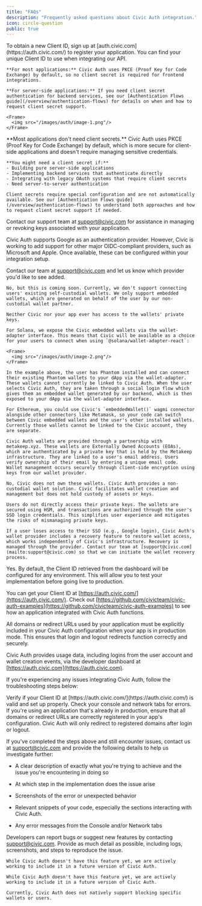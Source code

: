 ```yaml
---
title: "FAQs"
description: "Frequently asked questions about Civic Auth integration."
icon: circle-question
public: true
---
```


<AccordionGroup>
  <Accordion title="How do I get a new Client ID?">
    To obtain a new Client ID, sign up at [auth.civic.com](https://auth.civic.com/) to register your application. You can find your unique Client ID to use when integrating our API. 

    **For most applications:** Civic Auth uses PKCE (Proof Key for Code Exchange) by default, so no client secret is required for frontend integrations.

    **For server-side applications:** If you need client secret authentication for backend services, see our [Authentication Flows guide](/overview/authentication-flows) for details on when and how to request client secret support.

    <Frame>
      <img src="/images/auth/image-1.png"/>
    </Frame>

  </Accordion>
  <Accordion title="Do I need a client secret?">
    **Most applications don't need client secrets.** Civic Auth uses PKCE (Proof Key for Code Exchange) by default, which is more secure for client-side applications and doesn't require managing sensitive credentials.

    **You might need a client secret if:**
    - Building pure server-side applications
    - Implementing backend services that authenticate directly
    - Integrating with legacy OAuth systems that require client secrets
    - Need server-to-server authentication

    Client secrets require special configuration and are not automatically available. See our [Authentication Flows guide](/overview/authentication-flows) to understand both approaches and how to request client secret support if needed.
  </Accordion>
  <Accordion title="How do I terminate keys?">

  Contact our support team at [support@civic.com](mailto:support@civic.com) for assistance in managing or revoking keys associated with your application.

  </Accordion>
  <Accordion title="How do I add more authentication methods?">


  Civic Auth supports Google as an authentication provider. However, Civic is working to add support for other major OIDC-compliant providers, such as Microsoft and Apple. Once available, these can be configured within your integration setup.

  Contact our team at [support@civic.com](mailto:support@civic.com) and let us know which provider you'd like to see added.

  </Accordion>
  <Accordion title="Can my users connect their existing self-managed wallets?">

    No, but this is coming soon. Currently, we don't support connecting users' existing self-custodial wallets. We only support embedded wallets, which are generated on behalf of the user by our non-custodial wallet partner.

    Neither Civic nor your app ever has access to the wallets' private keys.

    For Solana, we expose the Civic embedded wallets via the wallet-adapter interface. This means that Civic will be available as a choice for your users to connect when using `@solana/wallet-adapter-react`:

    <Frame>
      <img src="/images/auth/image-2.png"/>
    </Frame>

    In the example above, the user has Phantom installed and can connect their existing Phantom wallets to your dApp via the wallet-adapter. These wallets cannot currently be linked to Civic Auth. When the user selects Civic Auth, they are taken through a social login flow which gives them an embedded wallet generated by our backend, which is then exposed to your dApp via the wallet-adapter interface.

    For Ethereum, you could use Civic's `embeddedWallet()` wagmi connector alongside other connectors like Metamask, so your code can switch between Civic embedded wallets and the user's other installed wallets. Currently those wallets cannot be linked to the Civic account, they are separate.

  </Accordion>
  <Accordion title="How are these wallets managed?">

    Civic Auth wallets are provided through a partnership with metakeep.xyz. These wallets are Externally Owned Accounts (EOAs), which are authenticated by a private key that is held by the Metakeep infrastructure. They are linked to a user's email address. Users verify ownership of their email by entering a unique email code. Wallet management occurs securely through client-side encryption using keys from our wallet provider.

  </Accordion>
  <Accordion title="Does Civic own these wallets?">

    No, Civic does not own these wallets. Civic Auth provides a non-custodial wallet solution. Civic facilitates wallet creation and management but does not hold custody of assets or keys.

  </Accordion>
  <Accordion title="Will users get private keys?">

    Users do not directly access their private keys. The wallets are secured using HSM, and transactions are authorized through the user's SSO login credentials. This simplifies user experience and mitigates the risks of mismanaging private keys.

  </Accordion>
  <Accordion title="What happens if users lose their SSO access?">

    If a user loses access to their SSO (e.g., Google login), Civic Auth's wallet provider includes a recovery feature to restore wallet access, which works independently of Civic's infrastructure. Recovery is managed through the provider. Contact our team at [support@civic.com](mailto:support@civic.com) so that we can initiate the wallet recovery process.

  </Accordion>
  <Accordion title="Can I test Civic Auth before going live in production?">

  Yes. By default, the Client ID retrieved from the dashboard will be configured for any environment. This will allow you to test your implementation before going live to production.

  You can get your Client ID at [https://auth.civic.com/](https://auth.civic.com/). Check out [https://github.com/civicteam/civic-auth-examples](https://github.com/civicteam/civic-auth-examples) to see how an application integrated with Civic Auth functions.

  </Accordion>
  <Accordion title="What domains need to be registered for apps?">

  All domains or redirect URLs used by your application must be explicitly included in your Civic Auth configuration when your app is in production mode. This ensures that login and logout redirects function correctly and securely.

  </Accordion>
  <Accordion title="How can I monitor usage for Civic Auth?">

  Civic Auth provides usage data, including logins from the user account and wallet creation events, via the developer dashboard at [https://auth.civic.com](https://auth.civic.com).

  </Accordion>
  <Accordion title="How do I debug Civic Auth integration issues?">

If you're experiencing any issues integrating Civic Auth, follow the troubleshooting steps below:

<Steps>
  <Step>
  Verify if your Client ID at [https://auth.civic.com/](https://auth.civic.com/) is valid and set up properly.
  </Step>
  <Step>
    Check your console and network tabs for errors.
  </Step>
  <Step>
    If you're using an application that's already in production, ensure that all domains or redirect URLs are correctly registered in your app's configuration. Civic Auth will only redirect to registered domains after login or logout.
  </Step>
</Steps>

  If you've completed the steps above and still encounter issues, contact us at [support@civic.com](mailto:support@civic.com) and provide the following details to help us investigate further:

  * A clear description of exactly what you're trying to achieve and the issue you're encountering in doing so

  * At which step in the implementation does the issue arise

  * Screenshots of the error or unexpected behavior

  * Relevant snippets of your code, especially the sections interacting with Civic Auth.

  * Any error messages from the Console and/or Network tabs

  </Accordion>
  <Accordion title="How do I report bugs or request new features?">

  Developers can report bugs or suggest new features by contacting [support@civic.com](mailto:support@civic.com). Provide as much detail as possible, including logs, screenshots, and steps to reproduce the issue.

  </Accordion>
  <Accordion title="How do I invite team members?">

    While Civic Auth doesn't have this feature yet, we are actively working to include it in a future version of Civic Auth.

  </Accordion>
  <Accordion title="How do I customize my logo?">

    While Civic Auth doesn't have this feature yet, we are actively working to include it in a future version of Civic Auth.

  </Accordion>
  <Accordion title="Can I restrict certain wallets or block specific users?">

    Currently, Civic Auth does not natively support blocking specific wallets or users.

  </Accordion>
</AccordionGroup>
